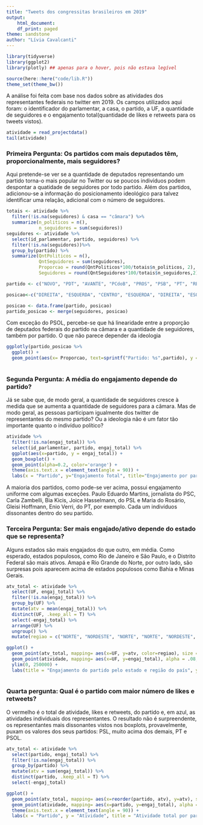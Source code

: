 ```yaml
---
title: "Tweets dos congressitas brasileiros em 2019"
output:
    html_document:
    df_print: paged
theme: sandstone
author: "Lívia Cavalcanti"
---
```


```r
library(tidyverse)
library(ggplot2)
library(plotly) ## apenas para o hover, pois não estava legível

source(here::here("code/lib.R"))
theme_set(theme_bw())
```

A análise foi feita com base nos dados sobre as atividades dos representantes federais no twitter em 2019.
Os campos utilizados aqui foram: o identificador do parlamentar, a casa, o partido, a UF, a quantidade de seguidores e o engajamento total(quantidade de likes e retweets para os tweets vistos).
```r
atividade = read_projectdata()
tail(atividade)
```
### Primeira Pergunta: Os partidos com mais deputados têm, proporcionalmente, mais seguidores?

Aqui pretende-se ver se a quantidade de deputados representando um partido torna-o mais popular no Twitter ou se poucos indivíduos podem despontar a quatidade de seguidores por todo partido.
Além dos partidos, adicionou-se a informação do posicionamento ideológico para talvez identificar uma relação, adicional com o número de seguidores.
```r

totais <- atividade %>% 
  filter(!is.na(seguidores) & casa == "câmara") %>%
  summarize(n_politicos = n(),
            n_seguidores = sum(seguidores))
seguidores <- atividade %>% 
  select(id_parlamentar, partido, seguidores) %>%
  filter(!is.na(seguidores))%>%
  group_by(partido) %>%
  summarize(QntPoliticos = n(),
            QntSeguidores = sum(seguidores),
            Proporcao = round(QntPoliticos*100/totais$n_politicos, 2),
            Seguidores = round(QntSeguidores*100/totais$n_seguidores,2))


```


```r
partido <- c("NOVO", "PDT", "AVANTE", "PCdoB", "PROS", "PSB", "PT", "REDE","PSOL","PSL","PRP", "PR", "PRB","MDB", "PTB","PP","DEM","SD", "PSD","PHS","PODE", "PSC", "PSDB", "PATRI", "PMN", "PPS", "PV","S/Partido", "SOLIDARIEDADE")

posicao<-c("DIREITA", "ESQUERDA", "CENTRO", "ESQUERDA", "DIREITA", "ESQUERDA", "ESQUERDA", "ESQUERDA", "ESQUERDA", "DIREITA", "DIREITA", "DIREITA", "DIREITA", "CENTRO", "CENTRO", "DIREITA", "DIREITA", "ESQUERDA", "DIREITA","DIREITA", "CENTRO","DIREITA", "CENTRO","DIREITA","ESQUERDA", "ESQUERDA", "ESQUERDA","S/Partido", "ESQUERDA")

posicao <- data.frame(partido, posicao)
partido_posicao <- merge(seguidores, posicao)
```

Com exceção do PSOL, percebe-se que há linearidade entre a proporção de deputados federais do partido na câmara e a quantidade de seguidores, também por partido. O que não parece depender da ideologia
```r
ggplotly(partido_posicao %>%
  ggplot() +
  geom_point(aes(x= Proporcao, text=sprintf("Partido: %s",partido), y = Seguidores, color = posicao), alpha=.7, size = 4))
  
```

### Segunda Pergunta: A média do engajamento depende do partido?
Já se sabe que, de modo geral, a quantidade de seguidores cresce à medida que se aumenta a quantidade de seguidores para a câmara.
Mas de modo geral, as pessoas participam igualmente dos twitter de representantes do mesmo partido? Ou a ideologia não é um fator tão importante quanto o indivíduo político?


```r
atividade %>% 
  filter(!is.na(engaj_total)) %>%
  select(id_parlamentar, partido, engaj_total) %>%
  ggplot(aes(x=partido, y = engaj_total)) +
  geom_boxplot() +
  geom_point(alpha=0.2, color='orange') + 
  theme(axis.text.x = element_text(angle = 90)) +
  labs(x = "Partido", y="Engajamento Total", title="Engajamento por partido")

```

A maioria dos partidos, como pode-se ver acima, possui engajamento uniforme com algumas exceções. Paulo Eduardo Martins, jornalista do PSC, Carla Zambelli, Bia Kicis, Joice Hasselmann, do PSL e Maria do Rosário, Gleisi Hoffmann, Enio Verri, do PT, por exemplo. Cada um indivíduos dissonantes dentro do seu partido.

### Terceira Pergunta: Ser mais engajado/ativo depende do estado que se representa?

Alguns estados são mais engajados do que outro, em média. Como esperado, estados populosos, como Rio de Janeiro e São Paulo, e o Distrito Federal são mais ativos.
Amapá e Rio Grande do Norte, por outro lado, são surpresas pois aparecem acima de estados populosos como Bahia e Minas Gerais.

```r
atv_total <- atividade %>%
  select(UF, engaj_total) %>%
  filter(!is.na(engaj_total)) %>%
  group_by(UF) %>%
  mutate(atv = mean(engaj_total)) %>%
  distinct(UF, .keep_all = T) %>% 
  select(-engaj_total) %>%
  arrange(UF) %>%
  ungroup() %>%
  mutate(regiao = c("NORTE", "NORDESTE", "NORTE", "NORTE", "NORDESTE", "NORDESTE", "CENTRO", "SUDESTE", "CENTRO", "NORDESTE", "SUDESTE", "CENTRO", "CENTRO", "NORTE", "NORDESTE", "NORDESTE", "NORDESTE", "SUL", "SUDESTE", "NORDESTE", "NORTE", "NORTE","SUL", "SUL", "NORDESTE", "SUDESTE", "NORTE"))

ggplot() +
  geom_point(atv_total, mapping= aes(x=UF, y=atv, color=regiao), size = 3 ) +
  geom_point(atividade, mapping= aes(x=UF, y=engaj_total), alpha = .08, color = 'navy') +
  ylim(0, 250000) +
  labs(title = "Engajamento do partido pelo estado e região do país", y = "Engajamento")
    
```

### Quarta pergunta: Qual é o partido com maior número de likes e retweets?

O vermelho é o total de atividade, likes e retweets, do partido e, em azul, as atividades individuais dos representantes. O resultado não é surpreendente, os representantes mais dissonantes vistos nos boxplots, provavelmente, puxam os valores dos seus partidos: PSL, muito acima dos demais, PT e PSOL.

```r
atv_total <- atividade %>%
  select(partido, engaj_total) %>%
  filter(!is.na(engaj_total)) %>%
  group_by(partido) %>%
  mutate(atv = sum(engaj_total)) %>%
  distinct(partido, .keep_all = T) %>% 
  select(-engaj_total) 

ggplot() +
  geom_point(atv_total, mapping= aes(x=reorder(partido, atv), y=atv), size = 3, color='red', alpha = .6 )+
  geom_point(atividade, mapping= aes(x=partido, y=engaj_total), alpha = .1, color = 'navy') + 
  theme(axis.text.x = element_text(angle = 90)) +
  labs(x = "Partido", y = "Atividade", title = "Atividade total por partido")
    
```
